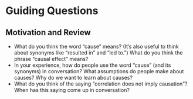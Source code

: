 # Guiding Questions {-}

## Motivation and Review {-}

- What do you think the word "cause" means? (It's also useful to think about synonyms like "resulted in" and "led to.") What do you think the phrase "causal effect" means?
- In your experience, how do people use the word "cause" (and its synonyms) in conversation? What assumptions do people make about causes? Why do we want to learn about causes?
- What do you think of the saying "correlation does not imply causation"? When has this saying come up in conversation?
